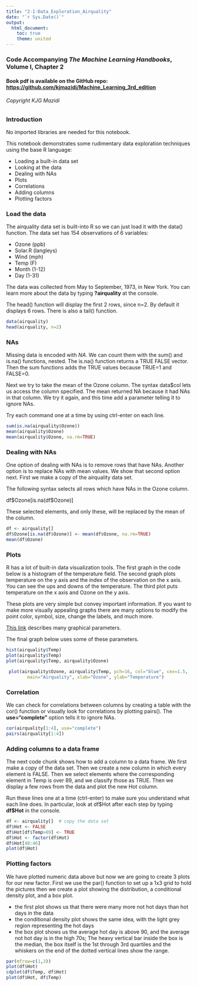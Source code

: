```yaml
---
title: "2-1-Data_Exploration_Airquality"
date: "`r Sys.Date()`"
output:
  html_document:
    toc: true
    theme: united
---
```


### Code Accompanying ***The Machine Learning Handbooks***, Volume I, Chapter 2

#### Book pdf is available on the GitHub repo: <https://github.com/kjmazidi/Machine_Learning_3rd_edition>

###### Copyright KJG Mazidi

### Introduction

No imported libraries are needed for this notebook.

This notebook demonstrates some rudimentary data exploration techniques using the base R language:

-   Loading a built-in data set
-   Looking at the data
-   Dealing with NAs
-   Plots
-   Correlations
-   Adding columns
-   Plotting factors

### Load the data

The airquality data set is built-into R so we can just load it with the data() function. The data set has 154 observations of 6 variables:

-   Ozone (ppb)
-   Solar.R (langleys)
-   Wind (mph)
-   Temp (F)
-   Month (1-12)
-   Day (1-31)

The data was collected from May to September, 1973, in New York. You can learn more about the data by typing **?airquality** at the console.

The head() function will display the first 2 rows, since n=2. By default it displays 6 rows. There is also a tail() function.

```r
data(airquality)
head(airquality, n=2)
```

### NAs

Missing data is encoded with *NA*. We can count them with the sum() and is.na() functions, nested. The is.na() function returns a TRUE FALSE vector. Then the sum functions adds the TRUE values because TRUE=1 and FALSE=0.

Next we try to take the mean of the Ozone column. The syntax data\$col lets us access the column specified. The mean returned NA because it had NAs in that column. We try it again, and this time add a parameter telling it to ignore NAs.

Try each command one at a time by using ctrl-enter on each line.

```r
sum(is.na(airquality$Ozone))
mean(airquality$Ozone)
mean(airquality$Ozone, na.rm=TRUE)
```

### Dealing with NAs

One option of dealing with NAs is to remove rows that have NAs. Another option is to replace NAs with mean values. We show that second option next. First we make a copy of the airquality data set.

The following syntax selects all rows which have NAs in the Ozone column.

df\$Ozone[is.na(df\$Ozone)]

These selected elements, and only these, will be replaced by the mean of the column.

```r
df <- airquality[]
df$Ozone[is.na(df$Ozone)] <- mean(df$Ozone, na.rm=TRUE)
mean(df$Ozone)
```

### Plots

R has a lot of built-in data visualization tools. The first graph in the code below is a histogram of the temperature field. The second graph plots temperature on the y axis and the index of the observation on the x axis. You can see the ups and downs of the temperature. The third plot puts temperature on the x axis and Ozone on the y axis.

These plots are very simple but convey important information. If you want to make more visually appealing graphs there are many options to modify the point color, symbol, size, change the labels, and much more.

[This link](https://www.statmethods.net/advgraphs/parameters.html) describes many graphical parameters.

The final graph below uses some of these parameters.

```r
hist(airquality$Temp)
plot(airquality$Temp)
plot(airquality$Temp, airquality$Ozone)

 plot(airquality$Ozone, airquality$Temp, pch=16, col="blue", cex=1.5,
        main="Airquality", xlab="Ozone", ylab="Temperature")     
```

### Correlation

We can check for correlations between columns by creating a table with the cor() function or visually look for correlations by plotting pairs(). The **use="complete"** option tells it to ignore NAs.

```r
cor(airquality[1:4], use="complete")
pairs(airquality[1:4])
```

### Adding columns to a data frame

The next code chunk shows how to add a column to a data frame. We first make a copy of the data set. Then we create a new column in which every element is FALSE. Then we select elements where the corresponding element in Temp is over 89, and we classify those as TRUE. Then we display a few rows from the data and plot the new Hot column.

Run these lines one at a time (ctrl-enter) to make sure you understand what each line does. In particular, look at df\$Hot after each step by typing **df\$Hot** in the console.

```r
df <- airquality[]  # copy the data set
df$Hot <- FALSE
df$Hot[df$Temp>89] <- TRUE
df$Hot <- factor(df$Hot)
df$Hot[40:46]
plot(df$Hot)
```

### Plotting factors

We have plotted numeric data above but now we are going to create 3 plots for our new factor. First we use the par() function to set up a 1x3 grid to hold the pictures then we create a plot showing the distribution, a conditional density plot, and a box plot.

-   the first plot shows us that there were many more not hot days than hot days in the data
-   the conditional density plot shows the same idea, with the light grey region representing the hot days
-   the box plot shows us the average hot day is above 90, and the average not hot day is in the high 70s; The heavy vertical bar inside the box is the median, the box itself is the 1st through 3rd quartiles and the whiskers on the end of the dotted vertical lines show the range.

```r
par(mfrow=c(1,3))
plot(df$Hot)
cdplot(df$Temp, df$Hot)
plot(df$Hot, df$Temp)
```
